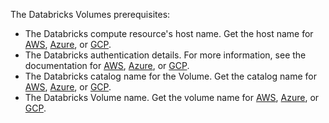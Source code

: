 The Databricks Volumes prerequisites:

- The Databricks compute resource's host name. Get the host name for [AWS](https://docs.databricks.com/integrations/compute-details.html), [Azure](https://learn.microsoft.com/azure/databricks/integrations/compute-details), or [GCP](https://docs.gcp.databricks.com/integrations/compute-details.html).
- The Databricks authentication details. For more information, see the documentation for [AWS](https://docs.databricks.com/dev-tools/auth/index.html), [Azure](https://learn.microsoft.com/azure/databricks/dev-tools/auth/), or [GCP](https://docs.gcp.databricks.com/dev-tools/auth/index.html).
- The Databricks catalog name for the Volume. Get the catalog name for [AWS](https://docs.databricks.com/catalogs/manage-catalog.html), [Azure](https://learn.microsoft.com/azure/databricks/catalogs/manage-catalog), or [GCP](https://docs.gcp.databricks.com/catalogs/manage-catalog.html).
- The Databricks Volume name. Get the volume name for [AWS](https://docs.databricks.com/files/volumes.html), [Azure](https://learn.microsoft.com/azure/databricks/files/volumes), or [GCP](https://docs.gcp.databricks.com/files/volumes.html).